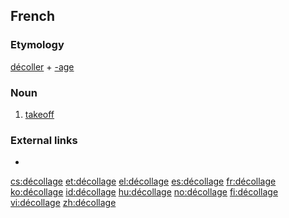 ==French==

===Etymology===
[[décoller]] + [[-age]]

===Noun===
{{fr-noun|m}}

# [[takeoff]]

===External links===
* {{R:TLFi}}

[[cs:décollage]]
[[et:décollage]]
[[el:décollage]]
[[es:décollage]]
[[fr:décollage]]
[[ko:décollage]]
[[id:décollage]]
[[hu:décollage]]
[[no:décollage]]
[[fi:décollage]]
[[vi:décollage]]
[[zh:décollage]]